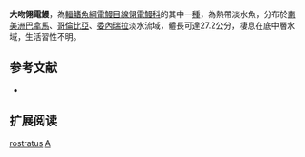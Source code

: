 {{Speciesbox
| name = 大吻翎電鰻
| image = 
| image_caption = 
| image_width = 250px
| status = NE
| status_system = IUCN3.1
| genus = Apteronotus
| species = rostratus
| authority = Meek & Hildebrand, 1913
| synonyms = *''Stenarchus rostratus'', Meek & Hildebrand, 1913
}}
'''大吻翎電鰻'''，為[[輻鰭魚綱|輻鰭魚綱]][[電鰻目|電鰻目]][[線翎電鰻科|線翎電鰻科]]的其中一[[種|種]]，為熱帶淡水魚，分布於[[南美洲|南美洲]][[巴拿馬|巴拿馬]]、[[哥倫比亞|哥倫比亞]]、[[委內瑞拉|委內瑞拉]]淡水流域，體長可達27.2公分，棲息在底中層水域，生活習性不明。

== 参考文献 ==
*{{FishBase_species|genus=Apteronotus|species=rostratus|year=2015|month=9}}

== 扩展阅读 ==
{{refbegin}}
{{wikispecies-inline|Apteronotus rostratus|大吻翎電鰻}}
{{refend}}
{{Taxonbar|from=Q5769347}}

[[Category:翎電鰻屬|rostratus]]
[[Category:1913年描述的魚類|A]]